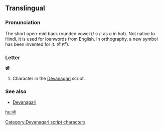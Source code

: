 {{Devanagari character info|hex=911|name=DEVANAGARI LETTER CANDRA O}}
==Translingual==

===Pronunciation===
The short open-mid back rounded vowel (/ ɔ /: as o in hot). Not native to Hindi, it is used for loanwords from English. In orthography, a new symbol has been invented for it: ऑ (पॉ). 

===Letter===
'''ऑ'''

# Character in the [[Devanagari]] script.

===See also===
* [[w:Devanagari|Devanagari]]

[[Category:Devanagari script characters]]

[[hu:ऑ]]